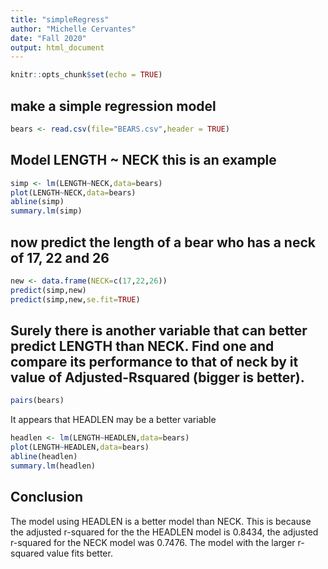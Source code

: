 ```yaml
---
title: "simpleRegress"
author: "Michelle Cervantes"
date: "Fall 2020"
output: html_document
---
```


```r
knitr::opts_chunk$set(echo = TRUE)
```

## make a simple regression model

```r
bears <- read.csv(file="BEARS.csv",header = TRUE)
```

## Model LENGTH ~ NECK  this is an example  

```r
simp <- lm(LENGTH~NECK,data=bears)
plot(LENGTH~NECK,data=bears)
abline(simp)
summary.lm(simp)
```

## now predict the length of a bear who has a neck of 17, 22 and 26


```r
new <- data.frame(NECK=c(17,22,26))
predict(simp,new)
predict(simp,new,se.fit=TRUE)
```
## Surely there is another variable that can better predict LENGTH than NECK. Find one and compare its performance to that of neck by it value of Adjusted-Rsquared (bigger is better).

```r
pairs(bears)
```

It appears that HEADLEN may be a better variable  



```r
headlen <- lm(LENGTH~HEADLEN,data=bears)
plot(LENGTH~HEADLEN,data=bears)
abline(headlen)
summary.lm(headlen)
```

## Conclusion   

The model using HEADLEN is a better model than NECK. This is because the adjusted r-squared for the the HEADLEN model is 0.8434, the adjusted r-squared for the NECK model was 0.7476. The model with the larger r-squared value fits better. 
